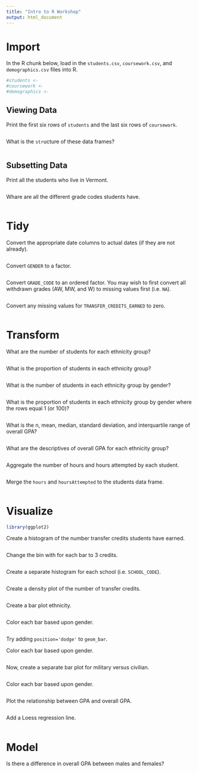 ```yaml
---
title: "Intro to R Workshop"
output: html_document
---
```


# Import

In the R chunk below, load in the `students.csv`, `coursework.csv`, and `demographics.csv` files into R.

```r
#students <- 
#coursework <- 
#demographics <- 
```

## Viewing Data

Print the first six rows of `students` and the last six rows of `coursework`.

```r
```

What is the `str`ucture of these data frames?

```r
```

## Subsetting Data

Print all the students who live in Vermont.

```r
```

Whare are all the different grade codes students have.

```r
```


# Tidy

Convert the appropriate date columns to actual dates (if they are not already).

```r
```

Convert `GENDER` to a factor.

```r
```

Convert `GRADE_CODE` to an ordered factor. You may wish to first convert all withdrawn grades (AW, MW, and W) to missing values first (i.e. `NA`).

```r
```

Convert any missing values for `TRANSFER_CREDITS_EARNED` to zero.

```r
```


# Transform

What are the number of students for each ethnicity group?

```r
```

What is the proportion of students in each ethnicity group?

```r
```

What is the number of students in each ethnicity group by gender?

```r
```

What is the proportion of students in each ethnicity group by gender where the rows equal 1 (or 100)?

```r
```

What is the n, mean, median, standard deviation, and interquartile range of overall GPA?

```r
```

What are the descriptives of overall GPA for each ethnicity group?

```r
```

Aggregate the number of hours and hours attempted by each student.

```r
```

Merge the `hours` and `hoursAttempted` to the students data frame.

```r
```


# Visualize

```r
library(ggplot2)
```

Create a histogram of the number transfer credits students have earned.

```r
```

Change the bin with for each bar to 3 credits.

```r
```

Create a separate histogram for each school (i.e. `SCHOOL_CODE`).

```r
```

Create a density plot of the number of transfer credits.

```r

```

Create a bar plot ethnicity.

```r

```

Color each bar based upon gender.

```r

```

Try adding `position='dodge'` to `geom_bar`.

Color each bar based upon gender.

```r

```

Now, create a separate bar plot for military versus civilian.

```r

```

Color each bar based upon gender.

```r

```

Plot the relationship between GPA and overall GPA.

```r

```

Add a Loess regression line.

```r

```


# Model

Is there a difference in overall GPA between males and females?

```r

```



